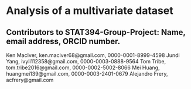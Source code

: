 # Analysis of a multivariate dataset


## Contributors to STAT394-Group-Project: Name, email address, ORCID number.

Ken MacIver, ken.maciver68@gmail.com, 0000-0001-8999-4598 Jundi Yang, ivyli112358@gmail.com, 0000-0003-0888-9564 Tom Tribe, tom.tribe2016@gmail.com, 0000-0002-5002-8066 Mei Huang, huangmei139@gmail.com, 0000-0003-2401-0679 Alejandro Frery, acfrery@gmail.com